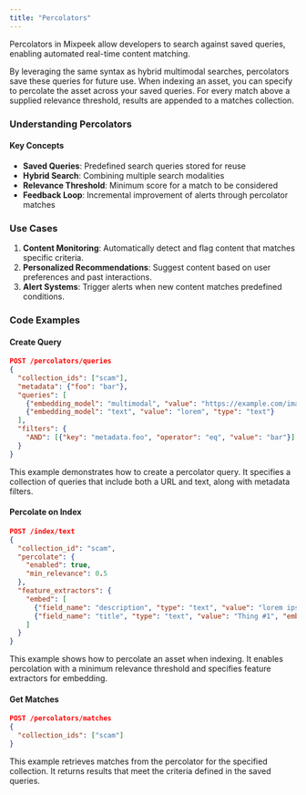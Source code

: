 ```yaml
---
title: "Percolators"
---
```


Percolators in Mixpeek allow developers to search against saved queries, enabling automated real-time content matching.

By leveraging the same syntax as hybrid multimodal searches, percolators save these queries for future use. When indexing an asset, you can specify to percolate the asset across your saved queries. For every match above a supplied relevance threshold, results are appended to a matches collection.

### Understanding Percolators

#### Key Concepts

- **Saved Queries**: Predefined search queries stored for reuse
- **Hybrid Search**: Combining multiple search modalities
- **Relevance Threshold**: Minimum score for a match to be considered
- **Feedback Loop**: Incremental improvement of alerts through percolator matches

### Use Cases

1. **Content Monitoring**: Automatically detect and flag content that matches specific criteria.
2. **Personalized Recommendations**: Suggest content based on user preferences and past interactions.
3. **Alert Systems**: Trigger alerts when new content matches predefined conditions.

### Code Examples

#### Create Query

```json
POST /percolators/queries
{
  "collection_ids": ["scam"],
  "metadata": {"foo": "bar"},
  "queries": [
    {"embedding_model": "multimodal", "value": "https://example.com/image.jpg", "type": "url"},
    {"embedding_model": "text", "value": "lorem", "type": "text"}
  ],
  "filters": {
    "AND": [{"key": "metadata.foo", "operator": "eq", "value": "bar"}]
  }
}
```

This example demonstrates how to create a percolator query. It specifies a collection of queries that include both a URL and text, along with metadata filters.

#### Percolate on Index

```json
POST /index/text
{
  "collection_id": "scam",
  "percolate": {
    "enabled": true,
    "min_relevance": 0.5
  },
  "feature_extractors": {
    "embed": [
      {"field_name": "description", "type": "text", "value": "lorem ipsum", "embedding_model": "text"},
      {"field_name": "title", "type": "text", "value": "Thing #1", "embedding_model": "keyword"}
    ]
  }
}
```

This example shows how to percolate an asset when indexing. It enables percolation with a minimum relevance threshold and specifies feature extractors for embedding.

#### Get Matches

```json
POST /percolators/matches
{
  "collection_ids": ["scam"]
}
```

This example retrieves matches from the percolator for the specified collection. It returns results that meet the criteria defined in the saved queries.
